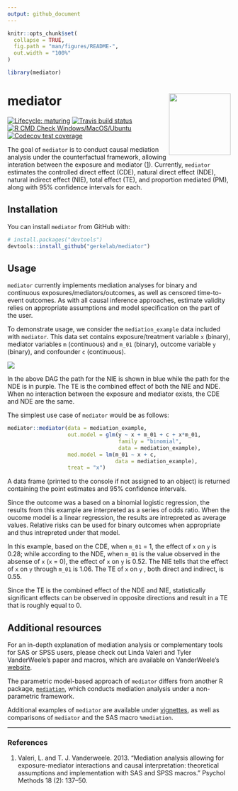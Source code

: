```yaml
---
output: github_document
---
```


```r

knitr::opts_chunk$set(
  collapse = TRUE,
  fig.path = "man/figures/README-",
  out.width = "100%"
)

library(mediator)
```

# mediator <img src="man/figures/hex.png" align="right" height="139" />

<!-- badges: start -->
[![Lifecycle:
maturing](https://img.shields.io/badge/lifecycle-maturing-blue.svg)](https://www.tidyverse.org/lifecycle/#maturing)
[![Travis build
status](https://img.shields.io/travis/GerkeLab/mediator/master?logo=travis&style=flat&label=Linux)](https://travis-ci.com/GerkeLab/mediator)
[![R CMD Check
Windows/MacOS/Ubuntu](https://github.com/GerkeLab/mediator/workflows/R%20CMD%20Check%20Windows/MacOS/Ubuntu/badge.svg)](https://github.com/GerkeLab/mediator/actions?query=workflow%3A%22R+CMD+Check+Windows%2FMacOS%2FUbuntu%22)
[![Codecov test
coverage](https://codecov.io/gh/GerkeLab/mediator/branch/master/graph/badge.svg)](https://codecov.io/gh/GerkeLab/mediator?branch=master)
<!-- badges: end -->

The goal of `mediator` is to conduct causal mediation analysis under the counterfactual framework, allowing interation between the exposure and mediator ([1](#references)). Currently, `mediator` estimates the controlled direct effect (CDE), natural direct effect (NDE), natural indirect effect (NIE), total effect (TE), and proportion mediated (PM), along with 95% confidence intervals for each. 

## Installation

You can install `mediator` from GitHub with: 

```r
# install.packages("devtools")
devtools::install_github("gerkelab/mediator")
```

<!--- add CRAN once up --->

## Usage 

`mediator` currently implements mediation analyses for binary and continuous exposures/mediators/outcomes, as well as censored time-to-event outcomes. As with all causal inference approaches, estimate validity relies on appropriate assumptions and model specification on the part of the user. 

To demonstrate usage, we consider the `mediation_example` data included with `mediator`. This data set contains exposure/treatment variable `x`  (binary), mediator variables `m` (continuous) and `m_01` (binary), outcome variable `y` (binary), and confounder `c` (continuous).

![](man/figures/mediator-dag.png)

In the above DAG the path for the NIE is shown in blue while the path for the NDE is in purple. The TE is the combined effect of both the NIE and NDE. When no interaction between the exposure and mediator exists, the CDE and NDE are the same. 

The simplest use case of `mediator` would be as follows:

```r


mediator::mediator(data = mediation_example,
                   out.model = glm(y ~ x + m_01 + c + x*m_01, 
                                   family = "binomial",
                                   data = mediation_example),
                   med.model = lm(m_01 ~ x + c, 
                                  data = mediation_example),
                   treat = "x")
```

A data frame (printed to the console if not assigned to an object) is returned containing the point estimates and 95% confidence intervals. 

Since the outcome was a based on a binomial logistic regression, the results from this example are interpreted as a series of odds ratio. When the oucome model is a linear regression, the results are intrepreted as average values. Relative risks can be used for binary outcomes when appropriate and thus intrepreted under that model. 

In this example, based on the CDE, when `m_01` = 1, the effect of `x` on `y` is 0.28; while according to the NDE, when `m_01` is the value observed in the absense of `x` (`x` = 0), the effect of `x` on `y` is 0.52. The NIE tells that the effect of `x` on `y` through `m_01` is 1.06. The TE of `x` on `y` , both direct and indirect, is 0.55. 

Since the TE is the combined effect of the NDE and NIE, statistically significant effects can be observed in opposite directions and result in a TE that is roughly equal to 0. 

## Additional resources 

For an in-depth explanation of mediation analysis or complementary tools for SAS or SPSS users, please check out Linda Valeri and Tyler VanderWeele's paper and  macros, which are available on VanderWeele's [website](https://www.hsph.harvard.edu/tyler-vanderweele/tools-and-tutorials/). 

The parametric model-based approach of `mediator` differs from another R package, [`mediation`](https://cran.r-project.org/web/packages/mediation/vignettes/mediation.pdf), which conducts mediation analysis under a non-parametric framework. 

Additional examples of `mediator` are available under [vignettes](https://github.com/GerkeLab/mediator/tree/tag-edits/vignettes), as well as comparisons of `mediator` and the SAS macro `%mediation`. 

***

### References

1. Valeri, L. and T. J. Vanderweele. 2013. “Mediation analysis allowing for exposure-mediator interactions and causal interpretation: theoretical assumptions and implementation with SAS and SPSS macros.” Psychol Methods 18 (2): 137–50. 
